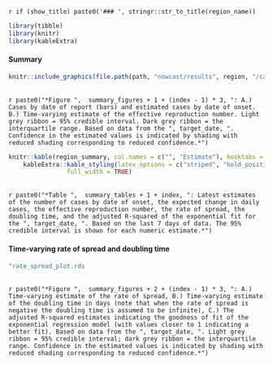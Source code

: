 

`r if (show_title) paste0('### ', stringr::str_to_title(region_name))`

```r
library(tibble)
library(knitr)
library(kableExtra)
```

#### Summary

```r
knitr::include_graphics(file.path(path, "nowcast/results", region, "/cases_plot.png"))
```
<br>
`r paste0("*Figure ",  summary_figures + 1 + (index - 1) * 3, ": A.) Cases by date of report (bars) and estimated cases by date of onset. B.) Time-varying estimate of the effective reproduction number. Light grey ribbon = 95% credible interval. Dark grey ribbon = the interquartile range. Based on data from the ", target_date, ". Confidence in the estimated values is indicated by shading with reduced shading corresponding to reduced confidence.*")`

```r

knitr::kable(region_summary, col.names = c("", "Estimate"), booktabs = TRUE) %>% 
    kableExtra::kable_styling(latex_options = c("striped", "hold_position"),
                full_width = TRUE)
```

<br>
`r paste0("*Table ",  summary_tables + 1 + index, ": Latest estimates of the number of cases by date of onset, the expected change in daily cases, the effective reproduction number, the rate of spread, the doubling time, and the adjusted R-squared of the exponential fit for the ", target_date, ". Based on the last 7 days of data. The 95% credible interval is shown for each numeric estimate.*")`

#### Time-varying rate of spread and doubling time

```r
"rate_spread_plot.rds
```

<br>
`r paste0("*Figure ",  summary_figures + 2 + (index - 1) * 3, ": A.) Time-varying estimate of the rate of spread, B.) Time-varying estimate of the doubling time in days (note that when the rate of spread is negative the doubling time is assumed to be infinite), C.) The adjusted R-squared estimates indicating the goodness of fit of the exponential regression model (with values closer to 1 indicating a better fit). Based on data from the ", target_date, ". Light grey ribbon = 95% credible interval; dark grey ribbon = the interquartile range. Confidence in the estimated values is indicated by shading with reduced shading corresponding to reduced confidence.*")`

